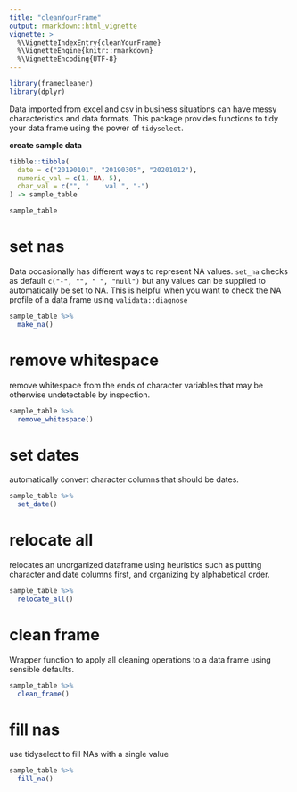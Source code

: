 ```yaml
---
title: "cleanYourFrame"
output: rmarkdown::html_vignette
vignette: >
  %\VignetteIndexEntry{cleanYourFrame}
  %\VignetteEngine{knitr::rmarkdown}
  %\VignetteEncoding{UTF-8}
---
```



```r
library(framecleaner)
library(dplyr)
```

Data imported from excel and csv in business situations can have messy characteristics and data formats. This package provides functions to tidy your data frame using the power of `tidyselect`.

**create sample data**

```r
tibble::tibble(
  date = c("20190101", "20190305", "20201012"),
  numeric_val = c(1, NA, 5),
  char_val = c("", "    val ", "-")
) -> sample_table

sample_table
```

# set nas

Data occasionally has different ways to represent NA values. `set_na` checks as default `c("-", "", " ", "null")` but any values can be supplied to automatically be set to NA. This is helpful when you want to check the NA profile of a data frame using `validata::diagnose`

```r
sample_table %>% 
  make_na()
```

# remove whitespace

remove whitespace from the ends of character variables that may be otherwise undetectable by inspection.

```r
sample_table %>% 
  remove_whitespace()
```

# set dates

automatically convert character columns that should be dates.

```r
sample_table %>% 
  set_date()
```
# relocate all

relocates an unorganized dataframe using heuristics such as putting character and date columns first, and organizing by alphabetical order. 

```r
sample_table %>% 
  relocate_all()
```


# clean frame

Wrapper function to apply all cleaning operations to a data frame using sensible defaults. 

```r
sample_table %>% 
  clean_frame()
```

# fill nas

use tidyselect to fill NAs with a single value

```r
sample_table %>% 
  fill_na()
```
